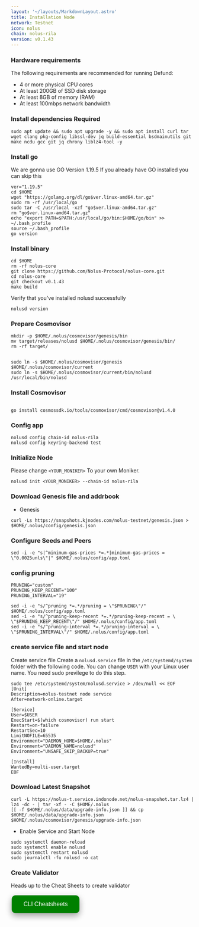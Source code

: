```yaml
---
layout: '~/layouts/MarkdownLayout.astro'
title: Installation Node
network: Testnet
icon: nolus
chain: nolus-rila
version: v0.1.43
---
```


### Hardware requirements

The following requirements are recommended for running Defund:

- 4 or more physical CPU cores
- At least 200GB of SSD disk storage
- At least 8GB of memory (RAM)
- At least 100mbps network bandwidth


### Install dependencies Required

```
sudo apt update && sudo apt upgrade -y && sudo apt install curl tar wget clang pkg-config libssl-dev jq build-essential bsdmainutils git make ncdu gcc git jq chrony liblz4-tool -y
```

### Install go

We are gonna use GO Version 1.19.5
If you already have GO installed you can skip this 

```
ver="1.19.5"
cd $HOME
wget "https://golang.org/dl/go$ver.linux-amd64.tar.gz"
sudo rm -rf /usr/local/go
sudo tar -C /usr/local -xzf "go$ver.linux-amd64.tar.gz"
rm "go$ver.linux-amd64.tar.gz"
echo "export PATH=$PATH:/usr/local/go/bin:$HOME/go/bin" >> ~/.bash_profile
source ~/.bash_profile
go version
```

### Install binary

```
cd $HOME
rm -rf nolus-core
git clone https://github.com/Nolus-Protocol/nolus-core.git
cd nolus-core
git checkout v0.1.43
make build
```

Verify that you've installed nolusd successfully

```
nolusd version
```

### Prepare Cosmovisor
```
mkdir -p $HOME/.nolus/cosmovisor/genesis/bin
mv target/releases/nolusd $HOME/.nolus/cosmovisor/genesis/bin/
rm -rf target/


sudo ln -s $HOME/.nolus/cosmovisor/genesis $HOME/.nolus/cosmovisor/current
sudo ln -s $HOME/.nolus/cosmovisor/current/bin/nolusd /usr/local/bin/nolusd
```

### Install Cosmovisor
```

go install cosmossdk.io/tools/cosmovisor/cmd/cosmovisor@v1.4.0
```

### Config app

```
nolusd config chain-id nolus-rila
nolusd config keyring-backend test
```

### Initialize Node

Please change `<YOUR_MONIKER>` To your own Moniker.

```
nolusd init <YOUR_MONIKER> --chain-id nolus-rila
```

### Download Genesis file and addrbook

- Genesis

```
curl -Ls https://snapshots.kjnodes.com/nolus-testnet/genesis.json > $HOME/.nolus/config/genesis.json
```


### Configure Seeds and Peers

```
sed -i -e "s|^minimum-gas-prices *=.*|minimum-gas-prices = \"0.0025unls\"|" $HOME/.nolus/config/app.toml
```

### config pruning

```
PRUNING="custom"
PRUNING_KEEP_RECENT="100"
PRUNING_INTERVAL="19"

sed -i -e "s/^pruning *=.*/pruning = \"$PRUNING\"/" $HOME/.nolus/config/app.toml
sed -i -e "s/^pruning-keep-recent *=.*/pruning-keep-recent = \
\"$PRUNING_KEEP_RECENT\"/" $HOME/.nolus/config/app.toml
sed -i -e "s/^pruning-interval *=.*/pruning-interval = \
\"$PRUNING_INTERVAL\"/" $HOME/.nolus/config/app.toml
```


### create service file and start node

Create service file
Create a `nolusd.service` file in the `/etc/systemd/system` folder with the following code. 
You can change `USER` with your Linux user name. You need sudo previlege to do this step.

```
sudo tee /etc/systemd/system/nolusd.service > /dev/null << EOF
[Unit]
Description=nolus-testnet node service
After=network-online.target

[Service]
User=$USER
ExecStart=$(which cosmovisor) run start
Restart=on-failure
RestartSec=10
LimitNOFILE=65535
Environment="DAEMON_HOME=$HOME/.nolus"
Environment="DAEMON_NAME=nolusd"
Environment="UNSAFE_SKIP_BACKUP=true"

[Install]
WantedBy=multi-user.target
EOF
```

### Download Latest Snapshot
```
curl -L https://nolus-t.service.indonode.net/nolus-snapshot.tar.lz4 | lz4 -dc - | tar -xf - -C $HOME/.nolus
[[ -f $HOME/.nolus/data/upgrade-info.json ]] && cp $HOME/.nolus/data/upgrade-info.json $HOME/.nolus/cosmovisor/genesis/upgrade-info.json
```

- Enable Service and Start Node

```
sudo systemctl daemon-reload
sudo systemctl enable nolusd
sudo systemctl restart nolusd
sudo journalctl -fu nolusd -o cat
```
### Create Validator

Heads up to the Cheat Sheets to create validator

<a href="https://www.indonode.net/testnet/nolus/cheat" target="_blank">
  <button style="background-color: green; border: none; color: white; padding: 15px 32px; text-align: center; text-decoration: none; display: inline-block; font-size: 16px; margin: 4px 2px; cursor: pointer; border-radius: 10px; box-shadow: 0 8px 16px 0 rgba(0,0,0,0.2), 0 6px 20px 0 rgba(0,0,0,0.19);" onmouseover="this.style.boxShadow='0 0 0 4px rgba(0,255,0,0.5)'" onmouseout="this.style.boxShadow='0 8px 16px 0 rgba(0,0,0,0.2), 0 6px 20px 0 rgba(0,0,0,0.19)'">CLI Cheatsheets</button>
</a>